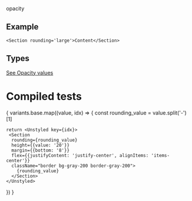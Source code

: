 
opacity
## Example
```
<Section rounding='large'>Content</Section>
```
## Types
[See Opacity values](https://github.com/bolanosdev/bennie-ui/blob/main/libraries/types/sizing/opacity.types.ts)


# Compiled tests
{
  variants.base.map((value, idx) => {
    const rounding_value =  value.split('-')[1]

    return <Unstyled key={idx}>
     <Section
      rounding={rounding_value} 
      height={{value: '20'}} 
      margin={{bottom: '8'}} 
      flex={{justifyContent: 'justify-center', alignItems: 'items-center'}}
      className="border bg-gray-200 border-gray-200">
        {rounding_value}
      </Section> 
    </Unstyled>
  })
}
